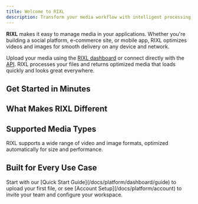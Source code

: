 ```yaml
---
title: Welcome to RIXL
description: Transform your media workflow with intelligent processing, global delivery, and effortless integration.
---
```



**RIXL** makes it easy to manage media in your applications. Whether you're building a social platform, e-commerce site, or mobile app, RIXL optimizes videos and images for smooth delivery on any device and network.

Upload your media using the [RIXL dashboard](/docs/platform/dashboard/) or connect directly with the [API](/docs/platform/api-reference). RIXL processes your files and returns optimized media that loads quickly and looks great everywhere.

## Get Started in Minutes

<div className="grid gap-6 sm:grid-cols-2 lg:grid-cols-3">
  <InteractiveCard
    title="Quick Start Guide"
    description="Upload your first media file in under 5 minutes."
    href="/docs/platform/dashboard/guide"
    icon="BookOpen"
  />
  <InteractiveCard
    title="Account & Teams"
    description="Set up your workspace, invite collaborators, and manage access."
    href="/docs/platform/account"
    icon="Users"
  />
  <InteractiveCard
    title="Upload & Process"
    description="Turn raw media into delivery-ready assets instantly."
    href="/docs/platform/uploads"
    icon="Upload"
  />
  <InteractiveCard
    title="Developer APIs"
    description="Integrate RIXL directly with clean REST APIs and SDKs."
    href="/docs/platform/api-reference"
    icon="Code"
  />
</div>

## What Makes RIXL Different

<div className="grid gap-6 sm:grid-cols-2 lg:grid-cols-3 mt-8">
  <InfoCard
    title="Intelligent Video Processing"
    description="Adaptive streaming with multi-quality transcoding that matches user connections automatically."
    icon="Video"
  />
  <InfoCard
    title="Next-Gen Image Optimization" 
    description="AVIF compression with instant placeholders for smaller files without quality loss."
    icon="Image"
  />
  <InfoCard
    title="Dynamic Content Feeds"
    description="Build structured feeds that updates automatically as you add content."
    icon="Rss"
  />
  <InfoCard
    title="Global Edge Network"
    description="Media delivered from 200+ worldwide locations with intelligent caching and real-time optimization."
    icon="Globe"
  />
  <InfoCard
    title="Team Collaboration"
    description="Shared workspaces with permissions for sooth teamwork."
    icon="Users"
  />
  <InfoCard
    title="Developer-Friendly APIs"
    description="REST APIs with SDKs, webhooks, and clear documentation for fast integration."
    icon="Code"
  />
</div>

## Supported Media Types

RIXL supports a wide range of video and image formats, optimized automatically for size and performance.

<div className="grid gap-6 sm:grid-cols-2 lg:grid-cols-3 mt-8">
  <InfoCard
    title="Video Formats"
    description="MP4, MOV, AVI, WebM, MKV, and more-up to 2GB per file with automatic transcoding."
    icon="Video"
  />
  <InfoCard
    title="Image Formats"
    description="JPEG, PNG, WebP, HEIC, SVG, and more-up to 100MB per file with AVIF conversion."
    icon="Image"
  />
  <InfoCard
    title="Smart Processing"
    description="Every upload is analyzed and optimized automatically for your use case audience."
    icon="Zap"
  />
</div>

## Built for Every Use Case

<div className="grid gap-6 sm:grid-cols-2 lg:grid-cols-3 mt-8">
  <InfoCard
    title="Social & Community"
    description="Support user-generated content with fast uploads and optimized delivery for large audiences."
    icon="Share"
  />
  <InfoCard
    title="E-commerce & Retail"
    description="Showcase products with clear, fast-loading images that improve customer experience and sales."
    icon="ShoppingBag"
  />
  <InfoCard
    title="Education & Training"
    description="Deliver adaptive video streaming for smooth learning on any device."
    icon="GraduationCap"
  />
  <InfoCard
    title="Marketing & Campaigns"
    description="Launch campaigns with media assets ready for every platform."
    icon="Target"
  />
  <InfoCard
    title="Mobile Applications"
    description="Reduce app size and improve performance with efficient media delivery across devices."
    icon="Smartphone"
  />
  <InfoCard
    title="Enterprise & Scale"
    description="Manage millions of assets with enterprise-grade security, compliance, and collaboration."
    icon="Building"
  />
</div>

<div className="mt-12">
<Callout type="tip" title="Ready to transform your media workflow?">
  Start with our [Quick Start Guide](/docs/platform/dashboard/guide) to upload your first file,  
  or see [Account Setup](/docs/platform/account) to invite your team and configure your workspace.
</Callout>

</div>
